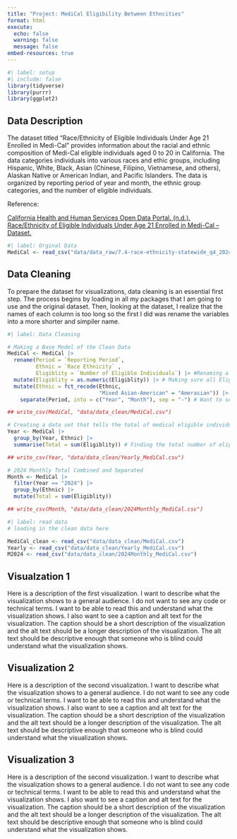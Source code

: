 ```yaml
---
title: "Project: MediCal Eligibility Between Ethncities"
format: html
execute: 
  echo: false
  warning: false
  message: false
embed-resources: true
---
```


```r
#| label: setup
#| include: false
library(tidyverse)
library(purrr)
library(ggplot2)
```

## Data Description

The dataset titled "Race/Ethnicity of Eligible Individuals Under Age 21 Enrolled in Medi-Cal" provides information about the racial and ethnic composition of Medi-Cal eligible individuals aged 0 to 20 in California. The data categories individuals into various races and ethic groups, including Hispanic, White, Black, Asian (Chinese, Filipino, Vietnamese, and others), Alaskan Native or American Indian, and Pacific Islanders. The data is organized by reporting period of year and month, the ethnic group categories, and the number of eligible individuals.

Reference: 

[California Health and Human Services Open Data Portal. (n.d.). Race/Ethnicity of Eligible Individuals Under Age 21 Enrolled in Medi-Cal – Dataset.](https://data.chhs.ca.gov/dataset/eligible-individuals-under-age-21-enrolled-in-medi-cal-by-county/resource/c3bd3780-f419-4369-9f65-9b08cf54cb84) 

```r
#| label: Orginal Data
MediCal <- read_csv("data/data_raw/7.4-race-ethnicity-statewide_q4_2024_odp.csv")
```

## Data Cleaning

To prepare the dataset for visualizations, data cleaning is an essential first step. The process begins by loading in all my packages that I am going to use and the original dataset. Then, looking at the dataset, I realize that the names of each column is too long so the first I did was rename the variables into a more shorter and simpiler name.

```r
#| label: Data Cleaning

# Making a Base Model of the Clean Data
MediCal <- MediCal |>
  rename(Period = `Reporting Period`, 
         Ethnic = `Race Ethnicity` , 
         Eligiblity = `Number of Eligible Individuals`) |> #Renaming all my variables into something more simpler and understandable
  mutate(Eligiblity = as.numeric(Eligiblity)) |> # Making sure all Eligibility column is numeric data
  mutate(Ethnic = fct_recode(Ethnic, 
                             "Mixed Asian-American" = "Amerasian")) |> # Realized that I need to specify what Amerasian is for those who do not know
    separate(Period, into = c("Year", "Month"), sep = "-") # Want to separate the period into months and year

## write_csv(MediCal, "data/data_clean/MediCal.csv")

# Creating a data set that tells the total of medical eligible individual for each ethnicity per year
Year <- MediCal |>
  group_by(Year, Ethnic) |> 
  summarise(Total = sum(Eligiblity)) # Finding the total number of eligible individuals based on the year and ethnicity

## write_csv(Year, "data/data_clean/Yearly_MediCal.csv")

# 2024 Monthly Total Combined and Separated
Month <- MediCal |>
  filter(Year == "2024") |> 
  group_by(Ethnic) |>
  mutate(Total = sum(Eligiblity))

## write_csv(Month, "data/data_clean/2024Monthly_MediCal.csv")
```

```r
#| label: read data
# loading in the clean data here

MediCal_clean <- read_csv("data/data_clean/MediCal.csv")
Yearly <- read_csv("data/data_clean/Yearly_MediCal.csv")
M2024 <- read_csv("data/data_clean/2024Monthly_MediCal.csv")
```


## Visualzation 1

Here is a description of the first visualization. I want to describe what the visualization shows to a general audience. I do not want to see any code or technical terms. I want to be able to read this and understand what the visualization shows. I also want to see a caption and alt text for the visualization. The caption should be a short description of the visualization and the alt text should be a longer description of the visualization. The alt text should be descriptive enough that someone who is blind could understand what the visualization shows.


## Visualization 2

Here is a description of the second visualization. I want to describe what the visualization shows to a general audience. I do not want to see any code or technical terms. I want to be able to read this and understand what the visualization shows. I also want to see a caption and alt text for the visualization. The caption should be a short description of the visualization and the alt text should be a longer description of the visualization. The alt text should be descriptive enough that someone who is blind could understand what the visualization shows.

## Visualization 3

Here is a description of the second visualization. I want to describe what the visualization shows to a general audience. I do not want to see any code or technical terms. I want to be able to read this and understand what the visualization shows. I also want to see a caption and alt text for the visualization. The caption should be a short description of the visualization and the alt text should be a longer description of the visualization. The alt text should be descriptive enough that someone who is blind could understand what the visualization shows.
